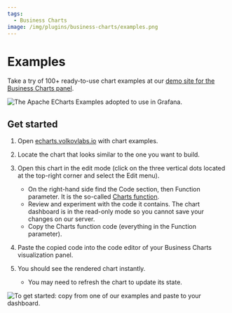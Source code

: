 ```yaml
---
tags:
  - Business Charts
image: /img/plugins/business-charts/examples.png
---
```



# Examples

Take a try of 100+ ready-to-use chart examples at our [demo site for the Business Charts panel](https://echarts.volkovlabs.io).

<Image
  title="The Apache ECharts Examples adopted to use in Grafana."
  src="/img/plugins/business-charts/examples.png"
/>

## Get started

1. Open [echarts.volkovlabs.io](https://echarts.volkovlabs.io) with chart examples.
2. Locate the chart that looks similar to the one you want to build.
3. Open this chart in the edit mode (click on the three vertical dots located at the top-right corner and select the Edit menu).

   - On the right-hand side find the Code section, then Function parameter. It is the so-called [Charts function](/plugins/business-charts/code/).
   - Review and experiment with the code it contains. The chart dashboard is in the read-only mode so you cannot save your changes on our server.
   - Copy the Charts function code (everything in the Function parameter).

4. Paste the copied code into the code editor of your Business Charts visualization panel.
5. You should see the rendered chart instantly.

   - You may need to refresh the chart to update its state.

<Image
  title="To get started: copy from one of our examples and paste to your dashboard."
  src="/img/plugins/business-charts/copy-paste.gif"
/>
